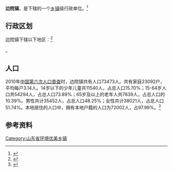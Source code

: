 {{中国乡级行政区
|景观照片文件名 = 过村街头_04.jpg
|景观照片大小   = 220px
|景观照片描述   = 边院镇过村街头
|37/09/83/111/000}}

'''边院镇'''，是{{PRC admin/fullname|37/09/83/111/000|3}}下辖的一个[[乡镇|乡镇]]级行政单位。<ref>{{PRC admin/ref sgc|{{PRC admin/parent|37/09/83/111/000}}}}</ref>

== 行政区划 ==

边院镇下辖以下地区：<ref>{{PRC admin/ref sgc|37/09/83/111/000}}</ref>

{{PRC admin/children|37/09/83/111/000}}。
== 人口 ==

2010年[[中国第六次人口普查|中国第六次人口普查]]时，边院镇共有人口73473人。共有家庭23092户，平均每户3.14人。14岁以下的少年儿童共11540人，占总人口15.70%；15-64岁人口共54294人，占总人口73.89%；65岁及以上的老年人共7639人，占总人口的10.39%。男性共计35452人，占总人口48.25%；女性共计38021人，占总人口51.74%。本地居住的人口中，拥有本地户籍的人口为72002人，占97.99%。<ref name="人口普查2010">{{cite book| title =《中国2010年人口普查分乡、镇、街道资料》| author1 =中国国务院人口普查办公室| author2 =中国国家统计局人口就业统计司| year =2010| website =| page =表15 山东省乡、镇、街道人口| format =|}}</ref>

== 参考资料 ==

{{reflist}}

{{行政区划小作品}}
{{PRC admin/navcat|37/09/83/111/000}}

[[Category:山东省环境优美乡镇|Category:山东省环境优美乡镇]]